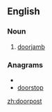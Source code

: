 ==English==

===Noun===
{{en-noun}}

# [[doorjamb]]

===Anagrams===
* {{alphagram|doooprst}}
* [[doorstop#English|doorstop]]


[[zh:doorpost]]